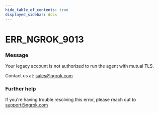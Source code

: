 ```yaml
---
hide_table_of_contents: true
displayed_sidebar: docs
---
```



# ERR_NGROK_9013

### Message

Your legacy account is not authorized to run the agent with mutual TLS.

Contact us at: sales@ngrok.com

<ErrorDetails error="err_ngrok_9013" />

### Further help

If you're having trouble resolving this error, please reach out to [support@ngrok.com](mailto:support@ngrok.com?subject=Help%20with%20ERR_NGROK_9013)
